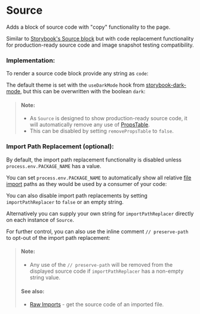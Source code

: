 
<Meta of={SourceStories} />

# Source

Adds a block of source code with "copy" functionality to the page.

Similar to [Storybook's Source block](https://storybook.js.org/docs/react/api/doc-block-source) but with code replacement functionality for production-ready source code and image snapshot testing compatibility.

<Story of={SourceStories.Props} />

### Implementation:

To render a source code block provide any string as `code`:

<Story of={SourceStories.Code} />

The default theme is set with the `useDarkMode` hook from [storybook-dark-mode](https://github.com/hipstersmoothie/storybook-dark-mode), but this can be overwritten with the boolean `dark`:

<Story of={SourceStories.Dark} />

> #### Note:
>
> - As `Source` is designed to show production-ready source code, it will automatically remove any use of [PropsTable](/docs/components-propstable--docs).
> - This can be disabled by setting `removePropsTable` to `false`.

### Import Path Replacement (optional):

By default, the import path replacement functionality is disabled unless `process.env.PACKAGE_NAME` has a value.

You can set `process.env.PACKAGE_NAME` to automatically show all relative [file import](https://developer.mozilla.org/en-US/docs/Web/JavaScript/Reference/Statements/import) paths as they would be used by a consumer of your code:

<Story of={SourceStories.Env} />

You can also disable import path replacements by setting `importPathReplacer` to `false` or an empty string.

Alternatively you can supply your own string for `importPathReplacer` directly on each instance of `Source`.

For further control, you can also use the inline comment `// preserve-path` to opt-out of the import path replacement:

<Story of={SourceStories.Component} />

<Story of={SourceStories.ComponentRaw} />

<Story of={SourceStories.ComponentRawDisplayedSource} />

> #### Note:
>
> - Any use of the `// preserve-path` will be removed from the displayed source code if `importPathReplacer` has a non-empty string value.
>
> #### See also:
>
> - [Raw Imports](/docs/configuration-raw-imports--docs) - get the source code of an imported file.
